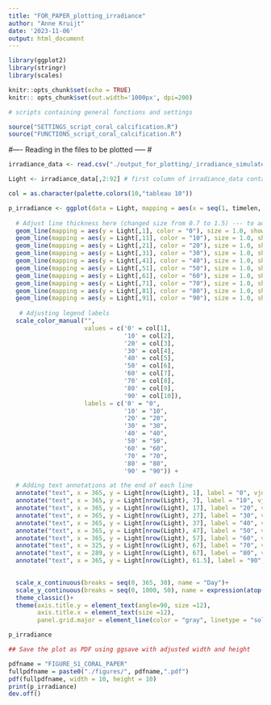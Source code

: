 ```yaml
---
title: "FOR_PAPER_plotting_irradiance"
author: "Anne Kruijt"
date: '2023-11-06'
output: html_document
---
```


```r
library(ggplot2)
library(stringr)
library(scales)
```


```r
knitr::opts_chunk$set(echo = TRUE)
knitr:: opts_chunk$set(out.width='1000px', dpi=200)
```


```r
# scripts containing general functions and settings

source("SETTINGS_script_coral_calcification.R")
source("FUNCTIONS_script_coral_calcification.R")

```

#---- Reading in the files to be plotted ----- #

```r
irradiance_data <- read.csv("./output_for_plotting/_irradiance_simulated_.csv")
```


```r

Light <- irradiance_data[,2:92] # first column of irradiance_data contains numbering

col = as.character(palette.colors(10,"tableau 10"))

p_irradiance <- ggplot(data = Light, mapping = aes(x = seq(1, timelen, 1))) +
  
  # Adjust line thickness here (changed size from 0.7 to 1.5) --- to add the legend just remove this" show.legend = FALSE"  or  make it =TRUE
  geom_line(mapping = aes(y = Light[,1], color = "0"), size = 1.0, show.legend = FALSE) +
  geom_line(mapping = aes(y = Light[,11], color = "10"), size = 1.0, show.legend = FALSE) +
  geom_line(mapping = aes(y = Light[,21], color = "20"), size = 1.0, show.legend = FALSE) +
  geom_line(mapping = aes(y = Light[,31], color = "30"), size = 1.0, show.legend = FALSE) +
  geom_line(mapping = aes(y = Light[,41], color = "40"), size = 1.0, show.legend = FALSE) +
  geom_line(mapping = aes(y = Light[,51], color = "50"), size = 1.0, show.legend = FALSE) +
  geom_line(mapping = aes(y = Light[,61], color = "60"), size = 1.0, show.legend = FALSE) +
  geom_line(mapping = aes(y = Light[,71], color = "70"), size = 1.0, show.legend = FALSE) +
  geom_line(mapping = aes(y = Light[,81], color = "80"), size = 1.0, show.legend = FALSE) +
  geom_line(mapping = aes(y = Light[,91], color = "90"), size = 1.0, show.legend = FALSE) +
  
   # Adjusting legend labels
  scale_color_manual("",
                     values = c('0' = col[1],
                                '10' = col[2],
                                '20' = col[3],
                                '30' = col[4],
                                '40' = col[5],
                                '50' = col[6],
                                '60' = col[7],
                                '70' = col[8],
                                '80' = col[9],
                                '90' = col[10]),
                     labels = c('0' = "0",
                                '10' = "10",
                                '20' = "20",
                                '30' = "30",
                                '40' = "40",
                                '50' = "50",
                                '60' = "60",
                                '70' = "70",
                                '80' = "80",
                                '90' = "90")) +

  # Adding text annotations at the end of each line
  annotate("text", x = 365, y = Light[nrow(Light), 1], label = "0", vjust = 1.5, color = col[1]) +
  annotate("text", x = 365, y = Light[nrow(Light), 7], label = "10", vjust = 1.5, color = col[2]) +
  annotate("text", x = 365, y = Light[nrow(Light), 17], label = "20", vjust = 1.5, color = col[3]) +
  annotate("text", x = 365, y = Light[nrow(Light), 27], label = "30", vjust = 1.5, color = col[4]) +
  annotate("text", x = 365, y = Light[nrow(Light), 37], label = "40", vjust = 1.5, color = col[5]) +
  annotate("text", x = 365, y = Light[nrow(Light), 47], label = "50", vjust = 1.5, color = col[6]) +
  annotate("text", x = 365, y = Light[nrow(Light), 57], label = "60", vjust = 1.5, color = col[7]) +
  annotate("text", x = 325, y = Light[nrow(Light), 67], label = "70", vjust = 1.5, color = col[8]) +
  annotate("text", x = 289, y = Light[nrow(Light), 67], label = "80", vjust = 1.5, color = col[9]) +
  annotate("text", x = 365, y = Light[nrow(Light), 61.5], label = "90", vjust = 1.5, color = col[10])+

  
  scale_x_continuous(breaks = seq(0, 365, 30), name = "Day")+
  scale_y_continuous(breaks = seq(0, 1000, 50), name = expression(atop("Irradiance", "[μmol m"^"-2"~"s"^"-1"~"]")))+
  theme_classic()+
  theme(axis.title.y = element_text(angle=90, size =12),
        axis.title.x = element_text(size =12),
        panel.grid.major = element_line(color = "gray", linetype = "solid"))

p_irradiance

```

```r

## Save the plot as PDF using ggsave with adjusted width and height

pdfname = "FIGURE_S1_CORAL_PAPER"
fullpdfname = paste0("./figures/", pdfname,".pdf")
pdf(fullpdfname, width = 10, height = 10)
print(p_irradiance)
dev.off()

```






















